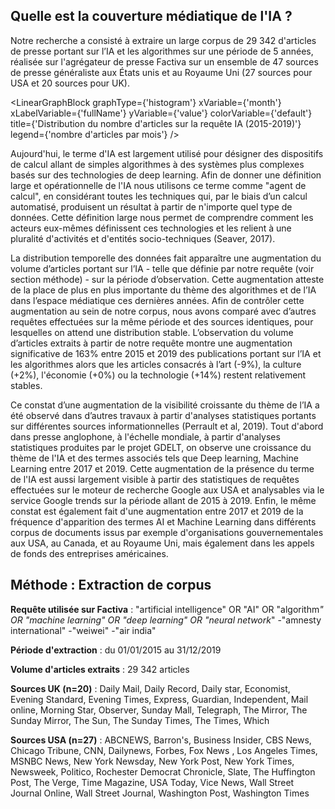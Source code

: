 

## Quelle est la couverture médiatique de l'IA ?

Notre recherche a consisté à extraire un large corpus de 29 342 d'articles de presse portant sur  l’IA et les algorithmes sur une période de 5 années, réalisée sur l'agrégateur de presse Factiva sur un ensemble de 47 sources de presse généraliste aux États unis et au Royaume Uni (27 sources pour USA et 20 sources pour UK).

<LinearGraphBlock 
  graphType={'histogram'} 
  xVariable={'month'} 
  xLabelVariable={'fullName'} 
  yVariable={'value'} 
  colorVariable={'default'} 
  title={'Distribution du nombre  d\'articles sur la requête IA (2015-2019)'} 
  legend={'nombre d\'articles par mois'}
/>

Aujourd'hui, le terme d'IA est largement utilisé pour désigner des dispositifs de calcul allant de simples algorithmes à des systèmes plus complexes basés sur des technologies de deep learning. Afin de donner une définition large et opérationnelle de l'IA nous utilisons ce terme comme "agent de calcul", en considérant toutes les techniques qui, par le biais d’un calcul automatisé, produisent un résultat à partir de n'importe quel type de données. Cette définition large nous permet de comprendre comment les acteurs eux-mêmes définissent ces technologies et les relient à une pluralité d'activités et d'entités socio-techniques (Seaver, 2017).

La distribution temporelle des données fait apparaître une augmentation du volume d’articles portant sur l’IA - telle que définie par notre requête (voir section méthode) - sur la période d’observation. Cette augmentation atteste de la place de plus en plus importante du thème des algorithmes et de l’IA dans l’espace médiatique ces dernières années. Afin de contrôler cette augmentation au sein de notre corpus, nous avons comparé avec d’autres requêtes effectuées sur la même période et des sources identiques, pour lesquelles on attend une distribution stable. L’observation du volume d’articles extraits à partir de notre requête montre une augmentation significative de 163% entre 2015 et 2019 des publications portant sur l’IA et les algorithmes alors que les articles consacrés à l’art (-9%), la culture (+2%), l'économie (+0%) ou la technologie (+14%) restent relativement stables. 

Ce constat d’une augmentation de la visibilité croissante du thème de l’IA a été observé dans d’autres travaux à partir d'analyses statistiques portants sur différentes sources informationnelles (Perrault et al, 2019). Tout d'abord dans presse anglophone, à l'échelle mondiale, à partir d'analyses statistiques produites par le projet GDELT, on observe une croissance du thème de l'IA et des termes associés tels que Deep learning, Machine Learning entre 2017 et 2019. Cette augmentation de la présence du terme de l'IA est aussi largement visible à partir des statistiques de requêtes effectuées sur le moteur de recherche Google aux USA et analysables via le service Google trends sur la période allant de 2015 à 2019. Enfin, le même constat est également fait d'une augmentation entre 2017 et 2019 de la fréquence d'apparition des termes AI et Machine Learning dans différents corpus de documents issus par exemple d'organisations gouvernementales aux USA, au Canada, et au Royaume Uni, mais également dans les appels de fonds des entreprises américaines.


<div className="methodo-container">
  <h2 id="m-thode-extraction-de-corpus">Méthode : Extraction de corpus</h2>
<p><strong>Requête utilisée sur Factiva</strong> : &quot;artificial intelligence&quot; OR &quot;AI&quot; OR &quot;algorithm<em>&quot; OR &quot;machine learning&quot; OR &quot;deep learning&quot; OR &quot;neural network</em>&quot; -&quot;amnesty international&quot; -&quot;weiwei&quot; -&quot;air india&quot;</p> 
<strong>Période d&#39;extraction</strong> : du 01/01/2015 au 31/12/2019</p>
<strong>Volume d&#39;articles extraits</strong> : 29 342 articles</p>
<p><strong>Sources UK (n=20)</strong> : Daily Mail, Daily Record, Daily star, Economist, Evening Standard, Evening Times, Express, Guardian, Independent, Mail online, Morning Star, Observer, Sunday Mall, Telegraph, The Mirror, The Sunday Mirror, The Sun, The Sunday Times, The Times, Which</p>
<p><strong>Sources USA (n=27)</strong> : ABCNEWS, Barron&#39;s, Business Insider, CBS News, Chicago Tribune, CNN, Dailynews, Forbes, Fox News , Los Angeles Times, MSNBC News, New York Newsday, New York Post, New York Times, Newsweek, Politico, Rochester Democrat Chronicle, Slate, The Huffington Post, The Verge, Time Magazine, USA Today, Vice News, Wall Street Journal Online, Wall Street Journal, Washington Post, Washington Times</p>
</div>
